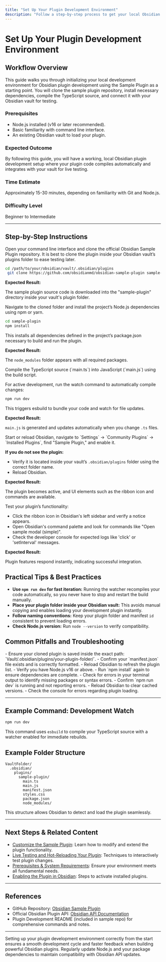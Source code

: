 ```yaml
---
title: "Set Up Your Plugin Development Environment"
description: "Follow a step-by-step process to get your local Obsidian plugin development environment ready by cloning the sample plugin, installing dependencies, compiling with TypeScript, and integrating with your Obsidian vault. Intended for first-time plugin developers and anyone starting a new project."
---
```


# Set Up Your Plugin Development Environment

## Workflow Overview

This guide walks you through initializing your local development environment for Obsidian plugin development using the Sample Plugin as a starting point. You will clone the sample plugin repository, install necessary dependencies, compile the TypeScript source, and connect it with your Obsidian vault for testing.

### Prerequisites

- Node.js installed (v16 or later recommended).
- Basic familiarity with command line interface.
- An existing Obsidian vault to load your plugin.

### Expected Outcome

By following this guide, you will have a working, local Obsidian plugin development setup where your plugin code compiles automatically and integrates with your vault for live testing.

### Time Estimate

Approximately 15-30 minutes, depending on familiarity with Git and Node.js.

### Difficulty Level

Beginner to Intermediate

---

## Step-by-Step Instructions

<Steps>
<Step title="Clone the Sample Plugin Repository">
Open your command line interface and clone the official Obsidian Sample Plugin repository. It is best to clone the plugin inside your Obsidian vault’s plugins folder to ease testing later.

```bash
cd /path/to/your/obsidian/vault/.obsidian/plugins
 git clone https://github.com/obsidianmd/obsidian-sample-plugin sample-plugin
```

**Expected Result:**

The sample plugin source code is downloaded into the "sample-plugin" directory inside your vault's plugin folder.
</Step>

<Step title="Install Node.js Dependencies">
Navigate to the cloned folder and install the project’s Node.js dependencies using npm or yarn.

```bash
cd sample-plugin
npm install
```

This installs all dependencies defined in the project’s package.json necessary to build and run the plugin.

**Expected Result:**

The `node_modules` folder appears with all required packages.
</Step>

<Step title="Compile Plugin Source Code">
Compile the TypeScript source (`main.ts`) into JavaScript (`main.js`) using the build script.

For active development, run the watch command to automatically compile changes:

```bash
npm run dev
```

This triggers esbuild to bundle your code and watch for file updates.

**Expected Result:**

`main.js` is generated and updates automatically when you change `.ts` files.
</Step>

<Step title="Load Plugin into Your Obsidian Vault">
Start or reload Obsidian, navigate to `Settings` → `Community Plugins` → `Installed Plugins`, find "Sample Plugin," and enable it.

**If you do not see the plugin:**

- Verify it is located inside your vault’s `.obsidian/plugins` folder using the correct folder name.
- Reload Obsidian.

**Expected Result:**

The plugin becomes active, and UI elements such as the ribbon icon and commands are available.
</Step>

<Step title="Validate Setup">
Test your plugin’s functionality:

- Click the ribbon icon in Obsidian's left sidebar and verify a notice appears.
- Open Obsidian's command palette and look for commands like "Open sample modal (simple)".
- Check the developer console for expected logs like 'click' or 'setInterval' messages.

**Expected Result:**

Plugin features respond instantly, indicating successful integration.
</Step>
</Steps>

## Practical Tips & Best Practices

- **Use `npm run dev` for fast iteration:** Running the watcher recompiles your code automatically, so you never have to stop and restart the build manually.
- **Place your plugin folder inside your Obsidian vault:** This avoids manual copying and enables loading your development plugin instantly.
- **Follow naming conventions:** Keep your plugin folder and manifest `id` consistent to prevent loading errors.
- **Check Node.js version:** Run `node --version` to verify compatibility.

## Common Pitfalls and Troubleshooting

<AccordionGroup title="Troubleshooting Setup Issues">
<Accordion title="Plugin Doesn’t Appear in Obsidian">
- Ensure your cloned plugin is saved inside the exact path: `Vault/.obsidian/plugins/your-plugin-folder/`.
- Confirm your `manifest.json` file exists and is correctly formatted.
- Reload Obsidian to refresh the plugin list.
</Accordion>

<Accordion title="Build Errors on Compilation">
- Verify you have Node.js v16 or above.
- Run `npm install` again to ensure dependencies are complete.
- Check for errors in your terminal output to identify missing packages or syntax errors.
</Accordion>

<Accordion title="Changes Not Reflected in Obsidian">
- Confirm `npm run dev` is running and not reporting errors.
- Reload Obsidian to clear cached versions.
- Check the console for errors regarding plugin loading.
</Accordion>
</AccordionGroup>

---

## Example Command: Development Watch

```bash
npm run dev
```

This command uses `esbuild` to compile your TypeScript source with a watcher enabled for immediate rebuilds.

## Example Folder Structure

```
VaultFolder/
  .obsidian/
    plugins/
      sample-plugin/
        main.ts
        main.js
        manifest.json
        styles.css
        package.json
        node_modules/
```

This structure allows Obsidian to detect and load the plugin seamlessly.

---

## Next Steps & Related Content

- [Customize the Sample Plugin](/obsidian-sample-plugin-guides/getting-started-workflows/customize-sample-plugin): Learn how to modify and extend the plugin functionality.
- [Live Testing and Hot-Reloading Your Plugin](/obsidian-sample-plugin-guides/getting-started-workflows/live-testing-and-hot-reloading): Techniques to interactively test plugin changes.
- [Prerequisites & System Requirements](/getting-started/setup-installation/prerequisites): Ensure your environment meets all fundamental needs.
- [Enabling the Plugin in Obsidian](/getting-started/first-run-validation/enable-plugin): Steps to activate installed plugins.

---

## References

- GitHub Repository: [Obsidian Sample Plugin](https://github.com/obsidianmd/obsidian-sample-plugin)
- Official Obsidian Plugin API: [Obsidian API Documentation](https://github.com/obsidianmd/obsidian-api)
- Plugin Development README (included in sample repo) for comprehensive commands and notes.

---

<Tip>
Setting up your plugin development environment correctly from the start ensures a smooth development cycle and faster feedback when building powerful Obsidian plugins.
</Tip>

<Check>
Regularly update Node.js and your package dependencies to maintain compatibility with Obsidian API updates.
</Check>
